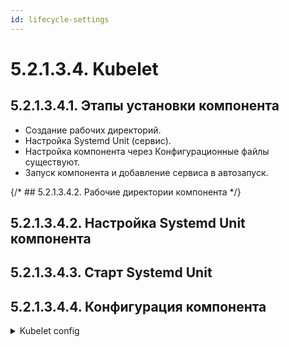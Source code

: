 ```yaml
---
id: lifecycle-settings
---
```




# 5.2.1.3.4. Kubelet

## 5.2.1.3.4.1. Этапы установки компонента
- Создание рабочих директорий.
- Настройка Systemd Unit (сервис).
- Настройка компонента через Конфигурационные файлы существуют.
- Запуск компонента и добавление сервиса в автозапуск.

{/* ## 5.2.1.3.4.2. Рабочие директории компонента
 */}

## 5.2.1.3.4.2. Настройка Systemd Unit компонента
<SetupSystemdUnit />

## 5.2.1.3.4.3. Старт Systemd Unit
<EnableSystemdUnit />

## 5.2.1.3.4.4. Конфигурация компонента

<details close>
  <summary>Kubelet config</summary>
  <ConfigFiles />
</details>
